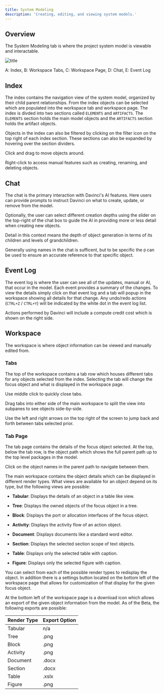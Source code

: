 ```yaml
---
title: System Modeling
description: 'Creating, editing, and viewing system models.'
---
```


## Overview
The System Modeling tab is where the project system model is viewable and interactable.


![title](/images/viewcaptures/systemview_zones.png)

A: Index, B: Workspace Tabs, C: Workspace Page, D: Chat, E: Event Log

## Index
The index contains the navigation view of the system model, organized by their child parent relationships. From the index objects can be selected which are populated into the workspace tab and workspace page. The index is divded into two sections called `ELEMENTS` and `ARTIFACTS`. The `ELEMENTS` section holds the main model objects and the `ARTIFACTS` section holds the artifact objects.

Objects in the index can also be filtered by clicking on the filter icon on the top right of each index section. These sections can also be expanded by hovering over the section dividers.

<Tip>Click and drag to move objects around.</Tip>

<Tip>Right-click to access manual features such as creating, renaming, and deleting objects.</Tip>

## Chat
The chat is the primary interaction with Davinci's AI features. Here users can provide prompts to instruct Davinci on what to create, update, or remove from the model. 

Optionally, the user can select different creation depths using the slider on the top-right of the chat box to guide the AI in providing more or less detail when creating new objects. 

<Info>Detail in this context means the depth of object generation in terms of its children and levels of grandchildren.</Info>

<Tip>Generally using names in the chat is sufficent, but to be specific the `@` can be used to ensure an accurate reference to that specific object.</Tip>

## Event Log
The event log is where the user can see all of the updates, manual or AI, that occur in the model. Each event provides a summary of the changes. To view the details simply click on that event log and a tab will popup in the workspace showing all details for that change. Any undo/redo actions (`CTRL+Z` / `CTRL+Y`) will be indicated by the white dot in the event log list. 

<Info>Actions performed by Davinci will include a compute credit cost which is shown on the right side.</Info>

## Workspace
The workspace is where object information can be viewed and manually edited from. 

### Tabs
The top of the workspace contains a tab row which houses different tabs for any objects selected from the index. Selecting the tab will change the focus object and what is displayed in the workspace page.

<Tip>Use middle click to quickly close tabs.</Tip>

<Tip>Drag tabs into either side of the main workspace to split the view into subpanes to see objects side-by-side.</Tip>

<Tip>Use the left and right arrows on the top right of the screen to jump back and forth between tabs selected prior.</Tip>

### Tab Page
The tab page contains the details of the focus object selected. At the top, below the tab row, is the object path which shows the full parent path up to the top level packages in the model.

<Tip>Click on the object names in the parent path to navigate between them.</Tip>

The main workspace contains the object details which can be displayed in different render types. What views are available for an object depend on its type, but the following views are possible:

* **Tabular**: Displays the details of an object in a table like view.

* **Tree**: Displays the owned objects of the focus object in a tree. 

* **Block**: Displays the port or allocation interfaces of the focus object.

* **Activity**: Displays the activity flow of an action object.

* **Document**: Displays documents like a standard word editor.

* **Section**: Displays the selected section scope of text objects.

* **Table**: Displays only the selected table with caption.

* **Figure**: Displays only the selected figure with caption.

You can select from each of the possible render types to redisplay the object. In addition there is a settings button located on the bottom left of the workspace page that allows for customization of that display for the given focus object.

At the bottom left of the workspace page is a download icon which allows an export of the given object information from the model. As of the Beta, the following exports are possible:

| Render Type | Export Option                           |
| -------- | ------------------------------------- |
| Tabular   | n/a                     |
| Tree     | .png                          |
| Block   | .png |
| Activity   | .png |
| Document   | .docx |
| Section   | .docx |
| Table   | .xslx |
| Figure   | .png |

